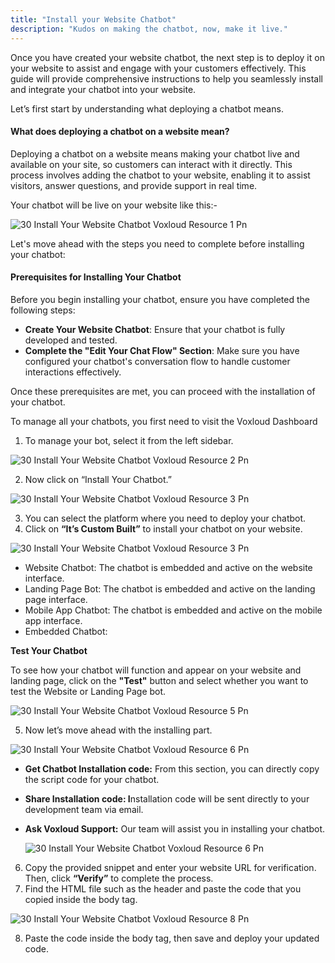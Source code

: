 ```yaml
---
title: "Install your Website Chatbot"
description: "Kudos on making the chatbot, now, make it live."
---
```


Once you have created your website chatbot, the next step is to deploy it on your website to assist and engage with your customers effectively. This guide will provide comprehensive instructions to help you seamlessly install and integrate your chatbot into your website.

Let’s first start by understanding what deploying a chatbot means.

#### **What does deploying a chatbot on a website mean?**

Deploying a chatbot on a website means making your chatbot live and available on your site, so customers can interact with it directly. This process involves adding the chatbot to your website, enabling it to assist visitors, answer questions, and provide support in real time.

Your chatbot will be live on your website like this:-

![30 Install Your Website Chatbot  Voxloud Resource 1 Pn](/images/how-botpenguin-works/install-website-chatbot/30.install_your_website_chatbot__Voxloud_resource_-1.png)

Let's move ahead with the steps you need to complete before installing your chatbot:

#### **Prerequisites for Installing Your Chatbot**

Before you begin installing your chatbot, ensure you have completed the following steps:

- **Create Your Website Chatbot**: Ensure that your chatbot is fully developed and tested.
- **Complete the "Edit Your Chat Flow" Section**: Make sure you have configured your chatbot's conversation flow to handle customer interactions effectively.

Once these prerequisites are met, you can proceed with the installation of your chatbot.

To manage all your chatbots, you first need to visit the  Voxloud Dashboard

1. To manage your bot, select it from the left sidebar.

![30 Install Your Website Chatbot  Voxloud Resource 2 Pn](/images/how-botpenguin-works/install-website-chatbot/30.install_your_website_chatbot__Voxloud_resource_-2.png)

2. Now click on “Install Your Chatbot.”

![30 Install Your Website Chatbot  Voxloud Resource 3 Pn](/images/how-botpenguin-works/install-website-chatbot/30.install_your_website_chatbot__Voxloud_resource_-3.png)

3. You can select the platform where you need to deploy your chatbot.
4. Click on **“It’s Custom Built”** to install your chatbot on your website.

![30 Install Your Website Chatbot  Voxloud Resource 3 Pn](/images/how-botpenguin-works/install-website-chatbot/30.install_your_website_chatbot__Voxloud_resource_-4.png)

- Website Chatbot: The chatbot is embedded and active on the website interface.
- Landing Page Bot: The chatbot is embedded and active on the landing page interface.
- Mobile App Chatbot: The chatbot is embedded and active on the mobile app interface.
- Embedded Chatbot:

**Test Your Chatbot**

To see how your chatbot will function and appear on your website and landing page, click on the **"Test"** button and select whether you want to test the Website or Landing Page bot.

![30 Install Your Website Chatbot  Voxloud Resource 5 Pn](/images/how-botpenguin-works/install-website-chatbot/30.install_your_website_chatbot__Voxloud_resource_-5.png)

5. Now let’s move ahead with the installing part.

![30 Install Your Website Chatbot  Voxloud Resource 6 Pn](/images/how-botpenguin-works/install-website-chatbot/30.install_your_website_chatbot__Voxloud_resource_-6.png)

- **Get Chatbot Installation code:** From this section, you can directly copy the script code for your chatbot.
- **Share Installation code: I**nstallation code will be sent directly to your development team via email.
- **Ask  Voxloud Support:** Our team will assist you in installing your chatbot.

  ![30 Install Your Website Chatbot  Voxloud Resource 6 Pn](/images/how-botpenguin-works/install-website-chatbot/30.install_your_website_chatbot__Voxloud_resource_-7.png)

6. Copy the provided snippet and enter your website URL for verification. Then, click **“Verify”** to complete the process.
7. Find the HTML file such as the header and paste the code that you copied inside the body tag.

![30 Install Your Website Chatbot  Voxloud Resource 8 Pn](/images/how-botpenguin-works/install-website-chatbot/30.install_your_website_chatbot__Voxloud_resource_-8.png)

8. Paste the code inside the body tag, then save and deploy your updated code.